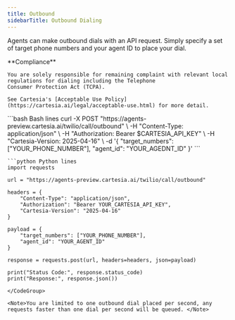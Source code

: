 ---
title: Outbound
sidebarTitle: Outbound Dialing
---
Agents can make outbound dials with an API request. Simply specify a set of target phone numbers and your agent ID
to place your dial.

<Warning title="Compliance" icon="triangle-exclamation">
    **Compliance**

    You are solely responsible for remaining complaint with relevant local regulations for dialing including the Telephone
    Consumer Protection Act (TCPA).

    See Cartesia's [Acceptable Use Policy](https://cartesia.ai/legal/acceptable-use.html) for more detail.
</Warning>


<CodeGroup>
      ```bash Bash lines
    curl -X POST "https://agents-preview.cartesia.ai/twilio/call/outbound" \
      -H "Content-Type: application/json" \
      -H "Authorization: Bearer $CARTESIA_API_KEY" \
      -H "Cartesia-Version: 2025-04-16" \
      -d '{
        "target_numbers": ["YOUR_PHONE_NUMBER"],
        "agent_id": "YOUR_AGEDNT_ID"
      }'
  ```

    ```python Python lines
    import requests

    url = "https://agents-preview.cartesia.ai/twilio/call/outbound"

    headers = {
        "Content-Type": "application/json",
        "Authorization": "Bearer YOUR_CARTESIA_API_KEY",
        "Cartesia-Version": "2025-04-16"
    }

    payload = {
        "target_numbers": ["YOUR_PHONE_NUMBER"],
        "agent_id": "YOUR_AGENT_ID"
    }

    response = requests.post(url, headers=headers, json=payload)

    print("Status Code:", response.status_code)
    print("Response:", response.json())
  ```
</CodeGroup>

<Note>You are limited to one outbound dial placed per second, any requests faster than one dial per second will be queued. </Note>



